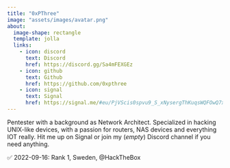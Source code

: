```yaml
---
title: "0xPThree"
image: "assets/images/avatar.png"
about:
  image-shape: rectangle
  template: jolla
  links:
    - icon: discord
      text: Discord
      href: https://discord.gg/Sa4mFEXGEz
    - icon: github
      text: Github
      href: https://github.com/0xpthree
    - icon: signal
      text: Signal
      href: https://signal.me/#eu/PjVScis0spvu9_S_xNysergThKuqsWQFOwQ7xisr7HJgaJT69xC0Ku2fo3Ng0B1
---
```


Pentester with a background as Network Architect. Specialized in hacking UNIX-like devices, with a passion for routers, NAS devices and everything IOT really. Hit me up on Signal or join my (_empty_) Discord channel if you need anything.

✅ 2022-09-16: Rank 1, Sweden, @HackTheBox
